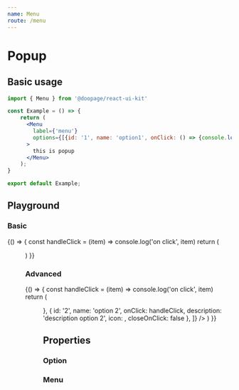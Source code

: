 ```yaml
---
name: Menu
route: /menu
---
```














# Popup

## Basic usage

```jsx
import { Menu } from '@doopage/react-ui-kit'

const Example = () => {
    return (
      <Menu
        label={'menu'}
        options={[{id: '1', name: 'option1', onClick: () => {console.log('on click')}}]}
      >
        this is popup
      </Menu>
    );
}

export default Example;
```

## Playground

### Basic
<Playground>
  {() =>
  {
    const handleClick = (item) => console.log('on click', item)
    return (
      <Menu
        label={'menu'}
        options={[
          { name: 'option 1', onClick: handleClick },
          { name: 'option 2', onClick: handleClick },
        ]}
      />
    )
  }}
</Playground>

### Advanced
<Playground>
  {() =>
  {
    const handleClick = (item) => console.log('on click', item)
    return (
      <Menu
        label={'menu'}
        options={[
          { id: '1', name: 'option 1', onClick: handleClick, description: 'description option 1', icon: <AdbIcon /> },
          {
            id: '2',
            name: 'option 2',
            onClick: handleClick,
            description: 'description option 2',
            icon: <AdbIcon />,
            closeOnClick: false
          },
        ]}
      />
    )
  }}
</Playground>

## Properties

### Option
<Props of={MenuOption} />

### Menu
<Props of={Menu} />
